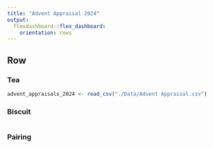 ```yaml
---
title: "Advent Appraisal 2024"
output: 
  flexdashboard::flex_dashboard:
    orientation: rows
---
```


Row {.tabset .tabset-fade}
-------------------------------------
    
### Tea
    
```r

advent_appraisals_2024 <- read_csv("./Data/Advent Appraisal.csv")

```
   
### Biscuit

```r
```   
 
### Pairing
    
```r
```

